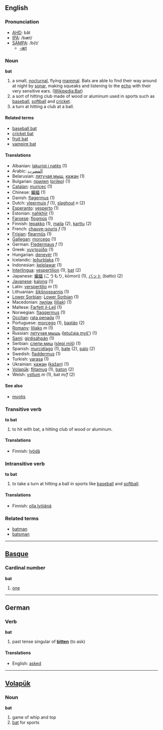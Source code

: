 ==English==

===Pronunciation===
*[[w:AHD|AHD]]: băt
*[[w:IPA|IPA]]: /bæt/
*[[w:SAMPA|SAMPA]]: /b{t/
**[[Rhymes:English:-æt|-æt]]

=== Noun ===
'''bat'''

# a small, [[nocturnal]], flying [[mammal]]. Bats are able to find their way around at night by [[sonar]], making squeaks and listening to the [[echo]] with their very sensitive ears.  ([[en:bat|Wikipedia:Bat]])
# a sort of hitting club made of wood or aluminum used in sports such as [[baseball]], [[softball]] and [[cricket]].
# a turn at hitting a club at a ball.

====Related terms====
*[[baseball bat]]
*[[cricket bat]]
*[[fruit bat]]
*[[vampire bat]]

==== Translations ====
*Albanian: [[lakuriqi i natës]] (1)
*Arabic: [[المضرب]]
*Belarusian: [[лятучая мыш]], [[кажан]] (1)
*Bulgarian: [[прилеп]] ([[prilep]]) (1)
*[[Catalan]]: [[muricec]] (1)
*Chinese: [[蝙蝠]] (1)
*Danish: [[flagermus]] (1)
*Dutch: [[vleermuis]] ''f'' (1), [[slaghout]] ''n'' (2)
*[[Esperanto]]: [[vesperto]] (1)
*Estonian: [[nahkhiir]] (1)
*[[Faroese]]: [[flogmús]] (1)
*Finnish: [[lepakko]] (1), [[maila]] (2), [[karttu]] (2)
*French: [[chauve-souris]] ''f'' (1)
*[[Frisian]]: [[flearmûs]] (1)
*[[Gallegan]]: [[morcego]] (1)
*German: [[Fledermaus]] ''f'' (1)
*Greek: [[νυχτερίδα]] '' '' (1)
*Hungarian: [[denevér]] (1)
*Icelandic: [[leðurblaka]] (1)
*Indonesian: [[kelelawar]] (1)
*[[Interlingua]]: [[vespertilion]] (1), [[bat]] (2)
*Japanese: [[蝙蝠]] (こうもり, kōmori) (1), [[バット]] (batto) (2)
*[[Javanese]]: [[kalong]] (1)
*Latin: [[verspertilio]] ''m'' (1)
*Lithuanian: [[šikšnosparnis]] (1)
*[[Lower Sorbian]]: [[Lower Sorbian]] (1)
*Macedonian: [[лилjак]] ([[liljak]]) (1)
*Maltese: [[Farfett il-Lejl]] (1)
*Norwegian: [[flaggermus]] (1)
*[[Occitan]]: [[rata penada]] (1)
*Portuguese: [[morcego]] (1), [[bastão]] (2)
*[[Romany]]: [[liliako]] ''m'' (1)
*Russian: [[летучая мышь]] ([[letučaja myš']]) '' '' (1)
*[[Sami]]: [[girdisáhpán]] (1)
*Serbian: [[слепи миш]] ([[slepi miš]]) (1)
*Spanish: [[murciélago]] (1), [[bate]] (2), [[palo]] (2)
*Swedish: [[fladdermus]] (1)
*Turkish: [[yarasa]] (1)
*Ukrainian: [[кажан]] ([[kažan]]) (1)
*[[Volapük]]: [[flitamug]] (1), [[baton]] (2)
*Welsh: [[ystlum]] ''m'' (1), bat ''m/f'' (2)

====See also====
*[[myotis]]

=== Transitive verb ===
'''to bat'''

# to hit with bat, a hitting club of wood or aluminum.

==== Translations ====
*Finnish: [[lyödä]]

=== Intransitive verb ===
'''to bat'''

# to take a turn at hitting a ball in sports like [[baseball]] and [[softball]].

==== Translations ====
*Finnish: [[olla lyöjänä]]

===Related terms===
*[[batman]]
*[[batsman]]

----

==[[Basque]]==

=== Cardinal number ===
'''bat'''

# [[one]]

----

==German==
===Verb===
'''bat'''

#past tense singular of '''[[bitten]]''' (to ask)

==== Translations ====
*English: [[asked]]

----

==[[Volapük]]==

=== Noun === 
'''bat'''

# game of whip and top
# [[bat]] for sports